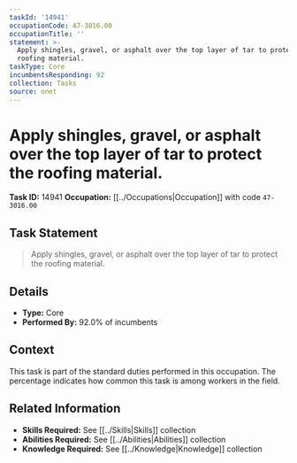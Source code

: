 ```yaml
---
taskId: '14941'
occupationCode: 47-3016.00
occupationTitle: ''
statement: >-
  Apply shingles, gravel, or asphalt over the top layer of tar to protect the
  roofing material.
taskType: Core
incumbentsResponding: 92
collection: Tasks
source: onet
---
```

# Apply shingles, gravel, or asphalt over the top layer of tar to protect the roofing material.

**Task ID:** 14941
**Occupation:** [[../Occupations|Occupation]] with code `47-3016.00`

## Task Statement

> Apply shingles, gravel, or asphalt over the top layer of tar to protect the roofing material.

## Details

- **Type:** Core
- **Performed By:** 92.0% of incumbents

## Context

This task is part of the standard duties performed in this occupation. The percentage indicates how common this task is among workers in the field.

## Related Information

- **Skills Required:** See [[../Skills|Skills]] collection
- **Abilities Required:** See [[../Abilities|Abilities]] collection
- **Knowledge Required:** See [[../Knowledge|Knowledge]] collection
